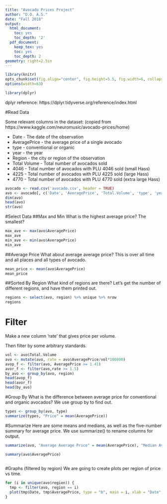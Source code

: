 ---
title: "Avocado Prices Project"
author: "D.O. A.S."
date: "Fall 2018"
output:
  html_document:
    toc: yes
    toc_depth: '2'
  pdf_document:
    keep_tex: yes
    toc: yes
    toc_depth: 2
geometry: right=2.5in
---


```{r cache=FALSE, echo=FALSE}
library(knitr)
opts_chunk$set(fig.align="center", fig.height=5.5, fig.width=6, collapse=TRUE, comment="", prompt=TRUE)
options(width=63)

library(dplyr)
```

dplyr reference: https://dplyr.tidyverse.org/reference/index.html

#Read Data

Some relevant columns in the dataset: (copied from https://www.kaggle.com/neuromusic/avocado-prices/home)

 * Date - The date of the observation
 * AveragePrice - the average price of a single avocado
 * type - conventional or organic
 * year - the year
 * Region - the city or region of the observation
 * Total Volume - Total number of avocados sold
 * 4046 - Total number of avocados with PLU 4046 sold (small Hass)
 * 4225 - Total number of avocados with PLU 4225 sold (large Hass)
 * 4770 - Total number of avocados with PLU 4770 sold (extra large Hass)

```{r}
avocado <- read.csv('avocado.csv', header = TRUE)
avo <- avocado[, c('Date', 'AveragePrice', 'Total.Volume', 'type', 'year', 'region')]
dim(avo)
head(avo)
str(avo)
```

#Select Data
##Max and Min
What is the highest average price? The smallest?
```{r}
max_ave <- max(avo$AveragePrice)
max_ave
min_ave <- min(avo$AveragePrice)
min_ave
```


##Average Price
What about average average price? This is over all time and all places and all types of avocado.
```{r}
mean_price <- mean(avo$AveragePrice)
mean_price
```

##Sorted By Region
What kind of regions are there? Let's get the number of different regions, and have them printed out.
```{r}
regions <- select(avo, region) %>% unique %>% nrow
regions
```

# Filter
Make a new column 'rate' that gives price per volume.

Then filter by some arbitrary standards.

```{r}
vol <- avo$Total.Volume
avo <- mutate(avo, rate = avo$AveragePrice/vol*100000)
avop_f <- filter(avo, AveragePrice >= 1.41)
avor_f <- filter(avo,rate >= 1.5)
by_avo <- group_by(avo, region)
head(avop_f)
head(avor_f)
head(by_avo)
```

#Group By
What is the difference between average price for conventional and organic avocados? We use group by to find out.
```{r}
types <- group_by(avo, type)
summarize(types, "Price" = mean(AveragePrice))
```

#Summarize
Here are some means and medians, as well as the five-number summary for average price. We use summarize() to rename columns for output.

```{r}
summarize(avo, "Average Average Price" = mean(AveragePrice), "Median Average Price"  = median(AveragePrice), "Average Total Volume" = mean(Total.Volume), "Median Total Volume" = median(Total.Volume), "Average Rate" = mean(rate), "Median Rate" = median(rate))

summary(avo$AveragePrice)
  
```

#Graphs (filtered by region)
We are going to create plots per region of price vs time.
```{r}
for (i in unique(avo$region)) {
  tmp <- filter(avo, region == i)
  plot(tmp$Date, tmp$AveragePrice, type = "b", main = i, xlab = "Date", ylab = "Average Price", ylim = c(0, 3.5))
}
```